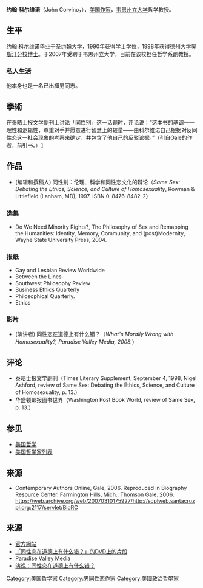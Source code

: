 '''约翰·科尔维诺'''（John Corvino，{{bd|1969年|||}}），[[美国|美国]][[作家|作家]]，[[韦恩州立大学|韦恩州立大学]]哲学教授。

==生平==
约翰·科尔维诺毕业于[[圣若望大学|圣约翰大学]]，1990年获得学士学位，1998年获得[[德州大学奥斯汀分校|德州大学奥斯汀分校]][[博士|博士]]。于2007年受聘于韦恩州立大学，目前在该校担任哲学系副教授。

===私人生活===
他本身也是一名已出櫃男同志。

==學術==
在[[泰晤士报|泰晤士报]][[泰晤士报文学副刊|文学副刊]]上讨论「同性别」这一话题时，{{link-en|奈杰尔·阿什福德|Nigel Ashford}}评论说：“这本书的基调——理性和逻辑性，尊重对手并愿意进行智慧上的较量——由科尔维诺自己根据对反同性恋这一社会现象的考察来确定，并包含了他自己的反驳论据。”（引自Gale的作者，前引书。）[http://scplweb.santacruzpl.org:2117/servlet/BioRC?vrsn=149&OP=contains&locID=scruzpl&srchtp=name&ca=2&c=1&AI=1467758&NA=corvino&ste=12&tbst=prp&tab=1&n=10&docNum=H1000159759&bConts=33]{{dead link|date=2018年4月 |bot=InternetArchiveBot |fix-attempted=yes }}

==作品==
* (编辑和撰稿人) 同性别：伦理、科学和同性恋文化的辩论（''Same Sex: Debating the Ethics, Science, and Culture of Homosexuality'', Rowman & Littlefield (Lanham, MD), 1997. ISBN 0-8476-8482-2）

===选集===
* Do We Need Minority Rights?, The Philosophy of Sex and Remapping the Humanities: Identity, Memory, Community, and (post)Modernity, Wayne State University Press, 2004.

===报纸===
* Gay and Lesbian Review Worldwide
* Between the Lines
* Southwest Philosophy Review
* Business Ethics Quarterly
* Philosophical Quarterly.
* Ethics

===影片===
*(演讲者) 同性恋在道德上有什么错？（''What's Morally Wrong with Homosexuality?, Paradise Valley Media, 2008.''）

==评论==
* 泰晤士报文学副刊（Times Literary Supplement, September 4, 1998, Nigel Ashford, review of Same Sex: Debating the Ethics, Science, and Culture of Homosexuality, p. 13.）
* 华盛顿邮报图书世界（Washington Post Book World, review of Same Sex, p. 13.）

==参见==
* [[美国哲学|美国哲学]]
* [[美国哲学家列表|美国哲学家列表]]

==来源==
* Contemporary Authors Online, Gale, 2006. Reproduced in Biography Resource Center. Farmington Hills, Mich.: Thomson Gale. 2006. https://web.archive.org/web/20070310175927/http://scplweb.santacruzpl.org:2117/servlet/BioRC

==来源==
* [http://www.johncorvino.com 官方網站] {{Wayback|url=http://www.johncorvino.com/ |date=20171011104656 }}
* [http://www.youtube.com/watch?v=SutThIFi24w 「同性恋在道德上有什么错？」的DVD上的片段] {{Wayback|url=http://www.youtube.com/watch?v=SutThIFi24w |date=20210207084630 }}
* [https://web.archive.org/web/20160820234636/http://paradisevalleymedia.com/ Paradise Valley Media]
* [http://www.youtube.com/watch?v=5iXA_0MED98 演说：同性恋在道德上有什么错？] {{Wayback|url=http://www.youtube.com/watch?v=5iXA_0MED98 |date=20210501102433 }}

{{Authority control}}
{{DEFAULTSORT:Corvino, John}}
[[Category:美国哲学家|Category:美国哲学家]]
[[Category:男同性恋作家|Category:男同性恋作家]]
[[Category:美國政治哲學家|Category:美國政治哲學家]]